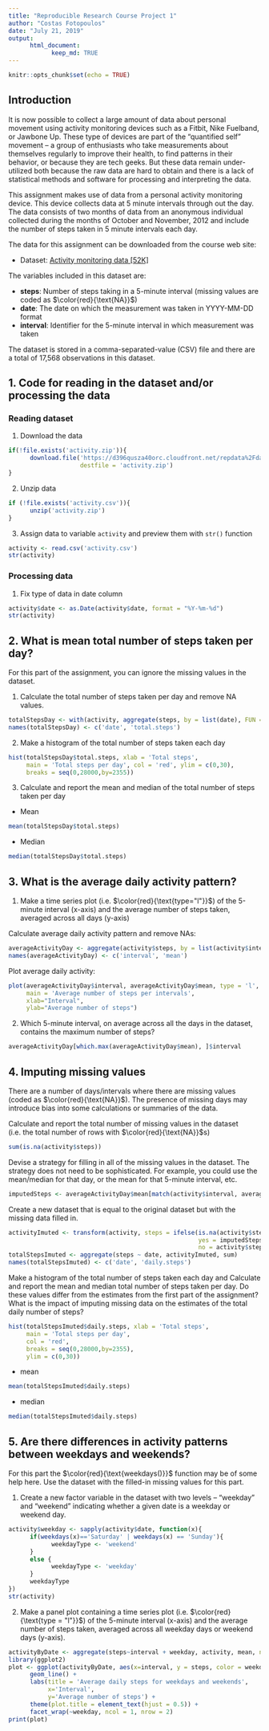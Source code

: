 ```yaml
---
title: "Reproducible Research Course Project 1"
author: "Costas Fotopoulos"
date: "July 21, 2019"
output: 
      html_document:
            keep_md: TRUE
---
```


```r
knitr::opts_chunk$set(echo = TRUE)
```

## Introduction


It is now possible to collect a large amount of data about personal movement using activity monitoring devices such as a Fitbit, Nike Fuelband, or Jawbone Up. These type of devices are part of the “quantified self” movement – a group of enthusiasts who take measurements about themselves regularly to improve their health, to find patterns in their behavior, or because they are tech geeks. But these data remain under-utilized both because the raw data are hard to obtain and there is a lack of statistical methods and software for processing and interpreting the data.


This assignment makes use of data from a personal activity monitoring device. This device collects data at 5 minute intervals through out the day. The data consists of two months of data from an anonymous individual collected during the months of October and November, 2012 and include the number of steps taken in 5 minute intervals each day.


The data for this assignment can be downloaded from the course web site:

* Dataset: [Activity monitoring data [52K]](https://d396qusza40orc.cloudfront.net/repdata%2Fdata%2Factivity.zip)  

The variables included in this dataset are:

* **steps**: Number of steps taking in a 5-minute interval (missing values are coded as $\color{red}{\text{NA}}$)
* **date**: The date on which the measurement was taken in YYYY-MM-DD format
* **interval**: Identifier for the 5-minute interval in which measurement was taken

The dataset is stored in a comma-separated-value (CSV) file and there are a total of 17,568 observations in this dataset.

## 1. Code for reading in the dataset and/or processing the data

### Reading dataset

1. Download the data
```r
if(!file.exists('activity.zip')){
      download.file('https://d396qusza40orc.cloudfront.net/repdata%2Fdata%2Factivity.zip', 
                    destfile = 'activity.zip')
}
```
2. Unzip data
```r
if (!file.exists('activity.csv')){
      unzip('activity.zip')
}
```
3. Assign data to variable ```activity``` and preview them with ```str()``` function
```r
activity <- read.csv('activity.csv')
str(activity)
```

### Processing data

1. Fix type of data in date column
```r
activity$date <- as.Date(activity$date, format = "%Y-%m-%d")
str(activity)
```

## 2. What is mean total number of steps taken per day?
For this part of the assignment, you can ignore the missing values in the dataset.

1. Calculate the total number of steps taken per day and remove NA values.
```r
totalStepsDay <- with(activity, aggregate(steps, by = list(date), FUN = sum, na.rm = TRUE))
names(totalStepsDay) <- c('date', 'total.steps')
```
2. Make a histogram of the total number of steps taken each day
```r
hist(totalStepsDay$total.steps, xlab = 'Total steps',
     main = 'Total steps per day', col = 'red', ylim = c(0,30),
     breaks = seq(0,28000,by=2355))
```

3. Calculate and report the mean and median of the total number of steps taken per day
* Mean
```r
mean(totalStepsDay$total.steps)
```

* Median
```r
median(totalStepsDay$total.steps)
```

## 3. What is the average daily activity pattern?

1. Make a time series plot (i.e. $\color{red}{\text{type="l"}}$) of the 5-minute interval (x-axis) and the average number of steps taken, averaged across all days (y-axis)

Calculate average daily activity pattern and remove NAs:
```r
averageActivityDay <- aggregate(activity$steps, by = list(activity$interval), FUN = mean, na.rm = TRUE)
names(averageActivityDay) <- c('interval', 'mean')
```

Plot average daily activity:
```r
plot(averageActivityDay$interval, averageActivityDay$mean, type = 'l', col = 'blue', 
     main = 'Average number of steps per intervals',
     xlab="Interval",
     ylab="Average number of steps")
```

2. Which 5-minute interval, on average across all the days in the dataset, contains the maximum number of steps?
```r
averageActivityDay[which.max(averageActivityDay$mean), ]$interval
```

## 4. Imputing missing values
There are a number of days/intervals where there are missing values (coded as $\color{red}{\text{NA}}$). The presence of missing days may introduce bias into some calculations or summaries of the data.

Calculate and report the total number of missing values in the dataset (i.e. the total number of rows with $\color{red}{\text{NA}}$s)
```r
sum(is.na(activity$steps))
```
Devise a strategy for filling in all of the missing values in the dataset. The strategy does not need to be sophisticated. For example, you could use the mean/median for that day, or the mean for that 5-minute interval, etc.
```r
imputedSteps <- averageActivityDay$mean[match(activity$interval, averageActivityDay$interval)]
```
Create a new dataset that is equal to the original dataset but with the missing data filled in.
```r
activityImuted <- transform(activity, steps = ifelse(is.na(activity$steps),
                                                     yes = imputedSteps,
                                                     no = activity$steps))
totalStepsImuted <- aggregate(steps ~ date, activityImuted, sum)
names(totalStepsImuted) <- c('date', 'daily.steps')
```
Make a histogram of the total number of steps taken each day and Calculate and report the mean and median total number of steps taken per day. Do these values differ from the estimates from the first part of the assignment? What is the impact of imputing missing data on the estimates of the total daily number of steps?

```r
hist(totalStepsImuted$daily.steps, xlab = 'Total steps',
     main = 'Total steps per day',
     col = 'red',
     breaks = seq(0,28000,by=2355),
     ylim = c(0,30))
```

* mean
```r
mean(totalStepsImuted$daily.steps)
```
* median
```r
median(totalStepsImuted$daily.steps)
```

## 5. Are there differences in activity patterns between weekdays and weekends?
For this part the $\color{red}{\text{weekdays()}}$ function may be of some help here. Use the dataset with the filled-in missing values for this part.

1. Create a new factor variable in the dataset with two levels – “weekday” and “weekend” indicating whether a given date is a weekday or weekend day.
```r
activity$weekday <- sapply(activity$date, function(x){
      if(weekdays(x)=='Saturday' | weekdays(x) == 'Sunday'){
            weekdayType <- 'weekend'
      }
      else {
            weekdayType <- 'weekday'
      }
      weekdayType
})
str(activity)
```

2. Make a panel plot containing a time series plot (i.e. $\color{red}{\text{type = "l"}}$) of the 5-minute interval (x-axis) and the average number of steps taken, averaged across all weekday days or weekend days (y-axis).
```r
activityByDate <- aggregate(steps~interval + weekday, activity, mean, na.rm = TRUE)
library(ggplot2)
plot <- ggplot(activityByDate, aes(x=interval, y = steps, color = weekday)) +
      geom_line() +
      labs(title = 'Average daily steps for weekdays and weekends',
           x='Interval',
           y='Average number of steps') +
      theme(plot.title = element_text(hjust = 0.5)) +
      facet_wrap(~weekday, ncol = 1, nrow = 2)
print(plot)
```

